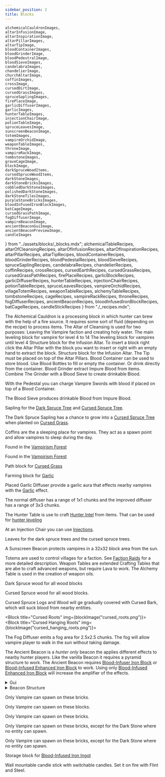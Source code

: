 ```yaml
---
sidebar_position: 2
title: Blocks
---
```


    alchemicalCauldronImages,
    altarInfusionImage,
    altarInspirationImage,
    altarPillarImages,
    altarTipImage,
    bloodContainerImages,
    bloodGrinderImage,
    bloodPedestralImage,
    bloodSieveImages,
    candelabraImages,
    chandelierImage,
    churchAltarImage,
    coffinImages,
    crossImage,
    cursedDirtImage,
    cursedGrassImages,
    spruceSaplingImages,
    firePlaceImage,
    garlicDiffuserImages,
    garlicImages,
    hunterTableImages,
    injectionChairImage,
    potionTableImage,
    spruceLeavesImage,
    sunscreenBeaconImage,
    totemImages,
    vampireOrchidImage,
    weaponTableImages,
    throneImage,
    vampireRackImage,
    tombstoneImages,
    graveCageImage,
    blockImage,
    darkSpruceWoodItems,
    cursedSpruceWoodItems,
    darkStoneImages,
    darkStoneBricksImages,
    cobbledDarkStoneImages,
    polishedDarkStoneImages,
    darkStoneTilesImages,
    purpleStoneBricksImages,
    bloodInfusedIronBlockImages,
    batCageImage,
    cursedGrassPathImage,
    fogDiffuserImage,
    vampireBeaconImage,
    ancientBeaconGuiImage,
    ancientBeaconPreviewImage,
    candleImages
} from "../assets/blocks/_blocks.mdx";
    alchemicalTableRecipes,
    altarOfCleansingRecipes,
    altarOfInfusionRecipes,
    altarOfInspirationRecipes,
    altarPillarRecipes,
    altarTipRecipes,
    bloodContainerRecipes,
    bloodGrinderRecipes,
    bloodPedestalRecipes,
    bloodSieveRecipes,
    spruceSaplingRecipes,
    candelabraRecipes,
    chandelierRecipes,
    coffinRecipes,
    crossRecipes,
    cursedEarthRecipes,
    cursedGrassRecipes,
    cursedGrassPathRecipes,
    firePlaceRecipes,
    garlicBlockRecipes,
    garlicDiffuserRecipes,
    hunterTableRecipes,
    injectionChairRecipes,
    potionTableRecipes,
    spruceLeavesRecipes,
    vampireOrchidRecipes,
    villageTotemRecipes,
    weaponTableRecipes,
    alchemyTableRecipes,
    tombstoneRecipes,
    cageRecipes,
    vampireRackRecipes,
    throneRecipes,
    fogDiffuserRecipes,
    ancientBeaconRecipes, bloodInfusedIronBlockRecipes, batCageRecipes, candleStickRecipes
} from "./_recipes.mdx";


<Blocks img={alchemicalCauldronImages} title="Alchemical Cauldron" source={alchemicalTableRecipes}>
    The Alchemical Cauldron is a processing block in which hunter can brew with the help of a fire source. It requires some sort of fluid (depending on the recipe) to process items.
</Blocks>
<Block img={churchAltarImage} title="Altar of Cleansing" source={altarOfCleansingRecipes}>
    The Altar of Cleansing is used for two purposes: Leaving the Vampire faction and creating holy water.
</Block>
<Block img={altarInfusionImage} title="Altar of Infusion" source={altarOfInfusionRecipes}>
    The main leveling block for vampire for level 4 to 14
</Block>
<Block img={altarInspirationImage} title="Altar of Inspiration" source={altarOfInspirationRecipes}>
    The leveling block for vampires until level 4
</Block>
<Blocks img={altarPillarImages} title="Altar Pillar"source={altarPillarRecipes}>
    Structure block for the Infusion Altar. To insert a block right click the Altar Pillar with the block you want to insert or right with an empty hand to extract the block.
</Blocks>
<Block img={altarTipImage} title="Altar Tip" source={altarTipRecipes}>
    Structure block for the Infusion Altar. The Tip must be placed on top of the Altar Pillars.
</Block>
<Blocks img={bloodContainerImages} title="Blood Container" source={bloodContainerRecipes}>
    Blood Container can be used to store blood.
    Use Blood Bottles to fill or empty the container. Or drink directly from the container.
</Blocks>
<Block img={bloodGrinderImage} title="Blood Grinder" source={bloodGrinderRecipes} >
    Blood Grinder extract Impure Blood from items. Combine The Grinder with a Blood Sieve to create drinkable Blood.
</Block>
<Block img={bloodPedestralImage} title="Blood Pedestal" source={bloodPedestalRecipes}>

With the Pedestal you can charge Vampire Swords with blood if placed on top of a Blood Container.
</Block>
<Blocks img={bloodSieveImages} title="Blood Sieve" source={bloodSieveRecipes} >

The Blood Sieve produces drinkable Blood from Impure Blood.
</Blocks>
<Blocks img={spruceSaplingImages} title="Spruce Saplings" source={spruceSaplingRecipes}>

Sapling for the [Dark Spruce Tree](./biomes#dark-spruce-tree) and [Cursed Spruce Tree](./biomes#cursed-spruce-tree).

The Dark Spruce Sapling has a chance to grow into a [Cursed Spruce Tree](./biomes#cursed-spruce-tree) when planted on [Cursed Grass](#cursed-grass).

</Blocks>
<Blocks img={candelabraImages} title="Candelabra" source={candelabraRecipes} >
    <Decorative></Decorative>
</Blocks>
<Block img={chandelierImage} title="Chandelier" source={chandelierRecipes}>
    <Decorative></Decorative>
</Block>
<Blocks img={coffinImages} title="Coffin" source={coffinRecipes}>

Coffins are the a sleeping place for vampires. They act as a spawn point and allow vampires to sleep during the day.
</Blocks>
<Block img={crossImage} title="Cross" source={crossRecipes}>
    <Decorative></Decorative>
</Block>
<Block img={cursedDirtImage} title="Cursed Dirt" source={cursedEarthRecipes}>

Found in the [Vampirism Forest](../content/biomes#vampire-forest)
</Block>

<Blocks img={cursedGrassImages} title="Cursed Grass" source={cursedGrassRecipes}>

Found in the [Vampirism Forest](../content/biomes#vampire-forest)
</Blocks>
<Block img={cursedGrassPathImage} title="Cursed Grass Path" source={cursedGrassPathRecipes}>

Path block for [Cursed Grass](#cursed-grass)
</Block>
<Block img={firePlaceImage} title="Fire Place" source={firePlaceRecipes}>
    <Decorative></Decorative>
</Block>
<Blocks img={garlicImages} title="Garlic" source={garlicBlockRecipes}>

Farming block for [Garlic](../content/items.mdx#garlic)
</Blocks>
<Blocks img={garlicDiffuserImages} title="Garlic Diffuser" source={garlicDiffuserRecipes}>

Placed Garlic Diffuser provide a garlic aura that effects nearby vampires with the [Garlic](../content/effects.mdx#garlic) effect.

The normal diffuser has a range of 1x1 chunks and the improved diffuser has a range of 3x3 chunks.
</Blocks>
<Blocks img={hunterTableImages} title="Hunter Table" source={hunterTableRecipes}>

The Hunter Table is use to craft [Hunter Intel](../content/items.mdx#hunter-intel) from items. That can be used for [hunter leveling](../factions/hunter/leveling.md)
</Blocks>
<Block img={injectionChairImage} title="Injection Chair" source={injectionChairRecipes}>

At an Injection Chair you can use [Injections](../content/items.mdx#injections).
</Block>
<Block img={spruceLeavesImage} title="Dark Spruce Leaves" source={spruceLeavesRecipes}>

Leaves for the dark spruce trees and the cursed spruce trees.
</Block>
<Block img={potionTableImage} title="Potion Table" source={potionTableRecipes}></Block>
<Block img={sunscreenBeaconImage} title="Sunscreen Beacon">
<CreativeOnly></CreativeOnly>

A Sunscreen Beacon protects vampires in a 32x32 block area from the sun.
</Block>
<Block img={vampireOrchidImage} title="Vampire Orchid" source={vampireOrchidRecipes}>
    <Decorative></Decorative>
</Block>
<Blocks img={totemImages} title="Village Totem Top/Base" source={villageTotemRecipes}>

Totems are used to control villages for a faction. See [Faction Raids](../factions/village/controlling) for a more detailed description.
</Blocks>
<Blocks img={weaponTableImages} title="Weapon Table" source={weaponTableRecipes}>
    Weapon Tables are extended Crafting Tables that are abe to craft advanced weapons, but require Lava to work.
</Blocks>
<Block img={alchemyTable} title="Alchemy Table" source={alchemyTableRecipes}>
    The Alchemy Table is used in the creation of weapon oils.
</Block>
<Blocks title="Tombstones" img={tombstoneImages} source={tombstoneRecipes}>
    <Decorative></Decorative>
</Blocks>
<Block title="Grave Cage" img={graveCageImage} source={cageRecipes}>
    <Decorative></Decorative>
</Block>
<Block title="Vampire Rack" img={vampireRackImage} source={vampireRackRecipes}>
    <Decorative></Decorative>
</Block>
<Block title="Throne" img={throneImage} source={throneRecipes}>
    <Decorative></Decorative>
</Block>
<Blocks title="Dark Spruce Wood" img={darkSpruceWoodItems}>

Dark Spruce wood for all wood blocks
</Blocks>
<Blocks title="Cursed Spruce Wood" img={cursedSpruceWoodItems}>

Cursed Spruce wood for all wood blocks.

Cursed Spruce Logs and Wood will ge gradually covered with Cursed Bark, which will suck blood from nearby entities.
</Blocks>

<Block title="Cursed Roots" img={blockImage("cursed_roots.png")}></Block>
<Block title="Cursed Hanging Roots" img={blockImage("cursed_hanging_roots.png")}></Block>
<Block title="Fog Diffuser" img={fogDiffuserImage} source={fogDiffuserRecipes}>

The Fog Diffuser emits a fog area for 2.5x2.5 chunks. The fog will allow vampire player to walk in the sun without taking damage.
</Block>
<Block title="Ancient Beacon" img={vampireBeaconImage} source={ancientBeaconRecipes}>

The Ancient Beacon is a _hunter only_ beacon the applies different effects to nearby hunter players. Like the vanilla Beacon it requires a pyramid structure to work. The Ancient Beacon requires [Blood-Infuser Iron Block](#blood-infused-iron-blocks) or [Blood-Infused Enhanced Iron Block](#blood-infused-iron-blocks) to work. Using only [Blood-Infused Enhanced Iron Block](#blood-infused-iron-blocks) will increase the amplifier of the effects.
<details><summary>Gui</summary>

<img src={ancientBeaconGuiImage} alt={"gui"} style={{height: 400, imageRendering: "pixelated"}} />
</details>

<details><summary>Beacon Structure</summary>

<img src={ancientBeaconPreviewImage} alt={"preview"} style={{height: 400, imageRendering: "pixelated"}} />
</details>
</Block>
<Blocks title="Dark Stone" img={darkStoneImages}></Blocks>
<Blocks title="Dark Stone Bricks" img={darkStoneBricksImages}>


Only Vampire can spawn on these bricks.
</Blocks>
<Blocks title="Cobbled Dark Stone" img={cobbledDarkStoneImages}>


Only Vampire can spawn on these blocks.
</Blocks>
<Blocks title="Polished Dark Stone" img={polishedDarkStoneImages}>


Only Vampire can spawn on these bricks.
</Blocks>
<Blocks title="Dark Stone Tiles" img={darkStoneTilesImages}>


Only Vampire can spawn on these bricks, except for the Dark Stone where no entity can spawn.
</Blocks>
<Blocks title="Purple Stone Bricks" img={purpleStoneBricksImages}>


Only Vampire can spawn on these bricks, except for the Dark Stone where no entity can spawn.
</Blocks>
<Blocks title="Blood-Infused Iron Blocks" img={bloodInfusedIronBlockImages} source={bloodInfusedIronBlockRecipes}>

Storage block for [Blood-Infused Iron Ingot](items#blood-infused-iron-ingot)
</Blocks>
<Block title="Bat Cage" img={batCageImage} source={batCageRecipes}>
    <Decorative></Decorative>

</Block>
<Blocks title="Candle Stick" img={candleImages} source={candleStickRecipes}>

Wall mountable candle stick with switchable candles. Set it on fire with Flint and Steel.
</Blocks>